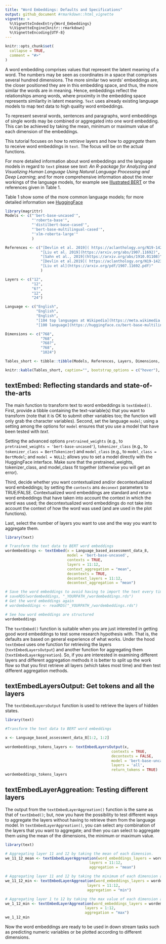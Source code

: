 ```yaml
---
title: "Word Embeddings: Defaults and Specifications"
output: github_document #rmarkdown::html_vignette
vignette: >
  %\VignetteIndexEntry{Word_Embeddings}
  %\VignetteEngine{knitr::rmarkdown}
  %\VignetteEncoding{UTF-8}
---
```


```r
knitr::opts_chunk$set(
  collapse = TRUE,
  comment = "#>"
)
```

A word embedding comprises values that represent the latent meaning of a word. The numbers may be seen as coordinates in a space that comprises several hundred dimensions. The more similar two words’ embeddings are, the closer positioned they are in this embedding space, and thus, the more similar the words are in meaning. Hence, embeddings reflect the relationships among words, where proximity in the embedding space represents similarity in latent meaning. ```Text``` uses already existing language models to map text data to high quality word embeddings.

To represent several words, sentences and paragraphs, word embeddings of single words may be combined or aggregated into one word embedding. This can be achieved by taking the mean, minimum or maximum value of each dimension of the embeddings.

This tutorial focuses on how to *retrieve* layers and how to *aggregate* them to receive word embeddings in ```text```. The focus will be on the actual functions.  

For more detailed information about word embeddings and the language models in regard to ```text``` please see *text: An R-package for Analyzing and Visualizing Human Language Using Natural Language Processing and Deep Learning*; and for more comprehensive information about the inner workings of the language models, for example see [Illustrated BERT](https://jalammar.github.io/illustrated-bert/) or the references given in Table 1.

Table 1 show some of the more common language models; for more detailed information see [HuggingFace](https://huggingface.co/)

``` r
library(magrittr)
Models <- c("'bert-base-uncased'",
            "'roberta-base'",
            "'distilbert-base-cased'",
            "'bert-base-multilingual-cased'",
            "'xlm-roberta-large'"
            )

References <- c("[Devlin et al. 2019]( https://aclanthology.org/N19-1423/)",
                "[Liu et al. 2019](https://arxiv.org/abs/1907.11692)",
                "[Sahn et al., 2019](https://arxiv.org/abs/1910.01108)",
                "[Devlin et al.2019]( https://aclanthology.org/N19-1423/)",
                "[Liu et al](https://arxiv.org/pdf/1907.11692.pdf)"
                )

Layers <- c("12",
            "12", 
            "6?",
            "12",
            "24")

Language <- c("English",
              "English", 
              "English",
              "[104 top languages at Wikipedia](https://meta.wikimedia.org/wiki/List_of_Wikipedias)",
              "[100 language](https://huggingface.co/bert-base-multilingual-cased)")

Dimensions <- c("768", 
                "768", 
                "768?", 
                "768", 
                "1024")

Tables_short <- tibble::tibble(Models, References, Layers, Dimensions, Language)

knitr::kable(Tables_short, caption="", bootstrap_options = c("hover"), full_width = T)
```


## textEmbed: Reflecting standards and state-of-the-arts
The main function to transform text to word embeddings is ```textEmbed()```. First, provide a tibble containing the text-variable(s) that you want to transform (note that it is OK to submit other variables too; the function will only grab the character variables). Second, set the language ```model```; using a setting among the options for ```model``` ensures that you use a model that have been tested with *text*. 

Setting the advanced options ```pretrained_weights``` (e.g., to ```pretrained_weights = 'bert-base-uncased'```), ```tokenizer_class``` (e.g., to ```tokenizer_class = BertTokenizer```) and ```model_class``` (e.g., to ```model_class = BertModel```; and ```model = NULL```); allows you to set a model directly with the HuggingFace interface. Make sure that the pretrained_weights, tokenizer_class, and model_class fit together (otherwise you will get an error).  

Third, decide whether you want contextualized and/or decontextualized word embeddings; by setting the ```contexts``` ans ```deconext``` parameters to TRUE/FALSE. Contextualized word embeddings are standard and return word embeddings that have taken into account the context in which the word was used; the decontextualized word embeddings do not take into account the context of how the word was used (and are used in the plot functions).  

Last, select the number of layers you want to use and the way you want to aggregate them.  

```r
library(text)

# Transform the text data to BERT word embeddings
wordembeddings <- textEmbed(x = Language_based_assessment_data_8,
                            model = 'bert-base-uncased',
                            contexts = TRUE,
                            layers = 11:12,
                            context_aggregation = "mean",
                            decontexts = TRUE,
                            decontext_layers = 11:12,
                            decontext_aggregation = "mean")

# Save the word embeddings to avoid having to import the text every time
# saveRDS(wordembeddings, "_YOURPATH_/wordembeddings.rds")
# Get the word embeddings again
# wordembeddings <- readRDS("_YOURPATH_/wordembeddings.rds")

# See how word embeddings are structured
wordembeddings
```

The ```textEmbed()``` function is suitable when you are just interested in getting good word embeddings to test some research hypothesis with. That is, the defaults are based on general experience of what works. Under the hood ```textEmbed``` uses one function for retrieving the layers (```textEmbedLayersOutput```) and another function for aggregating them (```textEmbedLayerAggreation```). So, if you are interested in examining different layers and different aggregation methods it is better to split up the work flow so that you first retrieve all layers (which takes most time) and then test different aggregation methods. 

## textEmbedLayersOutput: Get tokens and all the layers
The ```textEmbedLayersOutput``` function is used to retrieve the layers of hidden states. 

```r
library(text)

#Transform the text data to BERT word embeddings

x <- Language_based_assessment_data_8[1:2, 1:2]
 
wordembeddings_tokens_layers <- textEmbedLayersOutput(x,
                                                contexts = TRUE,
                                                decontexts = FALSE,
                                                model = 'bert-base-uncased',
                                                layers = 'all',
                                                return_tokens = TRUE)
wordembeddings_tokens_layers
```

## textEmbedLayerAggreation: Testing different layers 
The output from the ```textEmbedLayerAggreation()``` function is the same as that of ```textEmbed()```; but, now you have the possibility to test different ways to aggregate the layers without having to retrieve them from the language model. In ```textEmbedLayerAggreation()```, you can select any combination of the layers that you want to aggregate; and then you can select to aggregate them using the mean of the dimensions, the minimum or maximum value.  

```r
library(text)

# Aggregating layer 11 and 12 by taking the mean of each dimension. 
we_11_12_mean <- textEmbedLayerAggreation(word_embeddings_layers = wordembeddings_tokens_layers,
                                      layers = 11:12,
                                      aggregation = "mean")

# Aggregating layer 11 and 12 by taking the minimum of each dimension accross the two layers.
we_11_12_min <- textEmbedLayerAggreation(word_embeddings_layers = wordembeddings_tokens_layers,
                                     layers = 11:12,
                                     aggregation = "min")

# Aggregating layer 1 to 12 by taking the max value of each dimension accross the 12 layers.
we_1_12_min <- textEmbedLayerAggreation(word_embeddings_layers = wordembeddings_tokens_layers,
                                    layers = 1:12,
                                    aggregation = "max")
we_1_12_min
```

Now the word embeddings are ready to be used in down stream tasks such as predicting numeric variables or be plotted according to different dimensions. 
